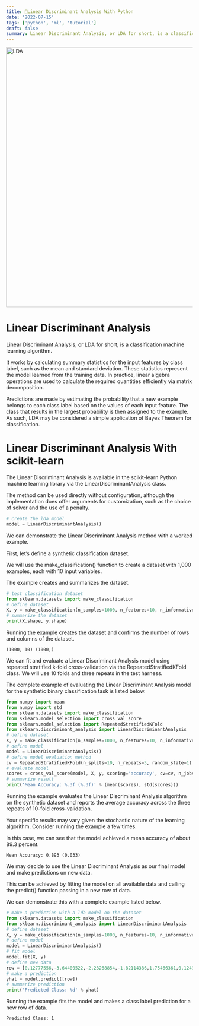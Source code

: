 ```yaml
---
title: 📘Linear Discriminant Analysis With Python
date: '2022-07-15'
tags: ['python', 'ml', 'tutorial']
draft: false
summary: Linear Discriminant Analysis, or LDA for short, is a classification machine learning algorithm.
---
```


<div className="grid place-items-center">
  <img
    className="inline rounded-lg"
    src="https://www.researchgate.net/profile/Gregory-Richards-2/publication/288002528/figure/fig5/AS:318622703603716@1452976980713/Linear-discriminant-analysis.png"
    alt="LDA"
    width="700"
    height="700"
  />
</div>

# Linear Discriminant Analysis
Linear Discriminant Analysis, or LDA for short, is a classification machine learning algorithm.

It works by calculating summary statistics for the input features by class label, such as the mean and standard deviation. These statistics represent the model learned from the training data. In practice, linear algebra operations are used to calculate the required quantities efficiently via matrix decomposition.

Predictions are made by estimating the probability that a new example belongs to each class label based on the values of each input feature. The class that results in the largest probability is then assigned to the example. As such, LDA may be considered a simple application of Bayes Theorem for classification.

# Linear Discriminant Analysis With scikit-learn
The Linear Discriminant Analysis is available in the scikit-learn Python machine learning library via the LinearDiscriminantAnalysis class.

The method can be used directly without configuration, although the implementation does offer arguments for customization, such as the choice of solver and the use of a penalty.

```Python:knn.py
# create the lda model
model = LinearDiscriminantAnalysis()
```

We can demonstrate the Linear Discriminant Analysis method with a worked example.

First, let’s define a synthetic classification dataset.

We will use the make_classification() function to create a dataset with 1,000 examples, each with 10 input variables.

The example creates and summarizes the dataset.

```Python:knn.py
# test classification dataset
from sklearn.datasets import make_classification
# define dataset
X, y = make_classification(n_samples=1000, n_features=10, n_informative=10, n_redundant=0, random_state=1)
# summarize the dataset
print(X.shape, y.shape)
```

Running the example creates the dataset and confirms the number of rows and columns of the dataset.
```shell:Terminal
(1000, 10) (1000,)
```

We can fit and evaluate a Linear Discriminant Analysis model using repeated stratified k-fold cross-validation via the RepeatedStratifiedKFold class. We will use 10 folds and three repeats in the test harness.

The complete example of evaluating the Linear Discriminant Analysis model for the synthetic binary classification task is listed below.

```Python:knn.py
from numpy import mean
from numpy import std
from sklearn.datasets import make_classification
from sklearn.model_selection import cross_val_score
from sklearn.model_selection import RepeatedStratifiedKFold
from sklearn.discriminant_analysis import LinearDiscriminantAnalysis
# define dataset
X, y = make_classification(n_samples=1000, n_features=10, n_informative=10, n_redundant=0, random_state=1)
# define model
model = LinearDiscriminantAnalysis()
# define model evaluation method
cv = RepeatedStratifiedKFold(n_splits=10, n_repeats=3, random_state=1)
# evaluate model
scores = cross_val_score(model, X, y, scoring='accuracy', cv=cv, n_jobs=-1)
# summarize result
print('Mean Accuracy: %.3f (%.3f)' % (mean(scores), std(scores)))
```

Running the example evaluates the Linear Discriminant Analysis algorithm on the synthetic dataset and reports the average accuracy across the three repeats of 10-fold cross-validation.

Your specific results may vary given the stochastic nature of the learning algorithm. Consider running the example a few times.

In this case, we can see that the model achieved a mean accuracy of about 89.3 percent.

```shell:Terminal
Mean Accuracy: 0.893 (0.033)
```

We may decide to use the Linear Discriminant Analysis as our final model and make predictions on new data.

This can be achieved by fitting the model on all available data and calling the predict() function passing in a new row of data.

We can demonstrate this with a complete example listed below.

```Python:knn.py
# make a prediction with a lda model on the dataset
from sklearn.datasets import make_classification
from sklearn.discriminant_analysis import LinearDiscriminantAnalysis
# define dataset
X, y = make_classification(n_samples=1000, n_features=10, n_informative=10, n_redundant=0, random_state=1)
# define model
model = LinearDiscriminantAnalysis()
# fit model
model.fit(X, y)
# define new data
row = [0.12777556,-3.64400522,-2.23268854,-1.82114386,1.75466361,0.1243966,1.03397657,2.35822076,1.01001752,0.56768485]
# make a prediction
yhat = model.predict([row])
# summarize prediction
print('Predicted Class: %d' % yhat)
```

Running the example fits the model and makes a class label prediction for a new row of data.

```shell:Terminal
Predicted Class: 1
```
